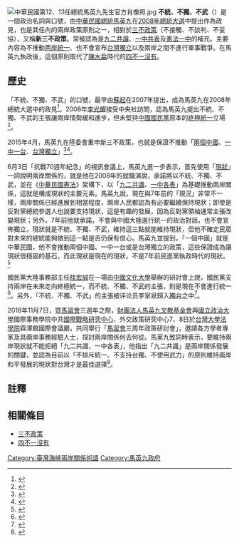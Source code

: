 [[File:中華民國第12、13任總統馬英九先生官方肖像照.jpg|thumb]]
'''不統、不獨、不武'''（{{lang-en|No unification, No independence and No use of force}}）是一個政治名詞與口號，由[[中華民國總統|中華民國總統]][[馬英九|馬英九]]在[[2008年中華民國總統選舉|2008年總統大選]]中提出作為政見，也是其任內的兩岸政策原則之一，相對於[[三不政策|三不政策]]（不接觸、不談判、不妥協），又稱'''新三不政策'''。常被認為是[[九二共識|九二共識]]、[[一中共表|一中共表]]及[[憲法一中|憲法一中]]的補充。主要內容為不推動[[两岸統一|两岸統一]]、也不會宣布[[台灣獨立|台灣獨立]]以及兩岸之間不進行軍事戰爭。在馬英九執政後，這個原則取代了[[陳水扁|陳水扁]]時代的[[四不一沒有|四不一沒有]]。

==歷史==
「不統、不獨、不武」的口號，最早由[[蘇起|蘇起]]在2007年提出，成為馬英九在2008年總統大選中的政見<ref>{{cite news|title=馬英九新三不政策 不統 不獨 不武|url=http://www.appledaily.com.tw/appledaily/article/headline/20080116/30174692/|accessdate=2016-07-28|agency=台灣蘋果日報|date=2008-01-16|archive-date=2016-08-14|archive-url=https://web.archive.org/web/20160814085524/http://www.appledaily.com.tw/appledaily/article/headline/20080116/30174692/|dead-url=no}}</ref>。2008年[[李光耀|李光耀]]接受中央社訪問，認為馬英九提出不統、不獨、不武的主張讓兩岸情勢緩和進步，但未堅持[[中國國民黨|中國國民黨]]原本的[[終極統一|終極統一]]立場<ref>{{cite news|author1=閻光濤|title=李光耀：台灣參與國際問題不會有明顯變化|url=http://www.cdnews.com.tw/cdnews_site/touch/detail.jsp?coluid=108&kindid=0&docid=100373141|accessdate=2016-05-26|agency=中央日報|date=2008-05-08|deadurl=yes|archiveurl=https://web.archive.org/web/20160629134854/http://www.cdnews.com.tw/cdnews_site/touch/detail.jsp?coluid=108&kindid=0&docid=100373141|archivedate=2016-06-29}}</ref>。

2015年4月，馬英九在陸委會重申新三不政策，也就是保證不推動「[[兩個中國|兩個中國]]、[[一中一台|一中一台]]、[[台灣獨立|台灣獨立]]」<ref>{{cite news|title=馬後天赴陸委會 發表重要談話|url=http://udn.com/news/story/7331/864974|author=程嘉文、林克倫|newspaper=聯合報|date=2015-04-27|accessdate=2015-10-26|archive-date=2015-12-08|archive-url=https://web.archive.org/web/20151208064022/http://udn.com/news/story/7331/864974|dead-url=no}}</ref><ref>{{cite news|title=吳育昇：馬兩岸主張是主流　蔡英文不敢表態「太孬了」|url=http://www.nownews.com/n/2015/10/12/1841664|author=孫偉倫|newspaper=Nownews|date=2015-10-12|accessdate=2015-10-26|archive-date=2017-02-26|archive-url=https://web.archive.org/web/20170226072754/http://www.nownews.com/n/2015/10/12/1841664}}</ref>。

6月3日「抗戰70週年紀念」的視訊會議上，馬英九進一步表示，首先使用「[[臺海現狀|現狀]]」一詞說明兩岸關係的，就是他在2008年的就職演說，承諾將以不統、不獨、不武，並在《[[中華民國憲法|中華民國憲法]]》架構下，以「[[九二共識|九二共識]]、[[一中各表|一中各表]]」為基礎推動兩岸關係，這就是構成現狀的主要元素。馬英九說，現在與7年前的「現況」非常不一樣，兩岸關係已經進展到相當程度，兩岸人民都認為有必要繼續保持現狀；即使是反對黨總統參選人也說要支持現狀，這是有趣的發展，因為反對黨領袖通常主張改變現狀；另外，7年前他就承諾，不會與中國大陸進行統一的政治對話，也不會宣佈獨立，現狀就是不統、不獨、不武，維持這三點就能維持現狀，但他不確定民眾對未來的總統能夠做到這一點是否仍保有信心。馬英九並提到，「一個中國」就是中華民國，他不會推動兩個中國、一中一台或是台灣獨立的政策，這些保證成為讓現狀很穩固的基石，而此現狀是現在的現狀，不是7年前民進黨執政時代的現狀。<ref>{{cite news|title=何謂兩岸現狀？馬英九：就是不統、不獨、不武|url=http://www.storm.mg/article/51742|author=仇佩芬|newspaper=風傳媒|date=2015-06-03|accessdate=2015-12-05|archive-date=2021-08-21|archive-url=https://web.archive.org/web/20210821044410/https://www.storm.mg/article/51742}}</ref>

國民黨大陸事務部主任[[桂宏誠|桂宏誠]]在一場由[[中國文化大學|中國文化大學]]舉辦的研討會上說，國民黨支持兩岸在未來走向終極統一，而不統、不獨、不武的主張，則是現在不會進行統一<ref>{{cite news|title=国民党大陆事务负责人：国民党支持未来两岸统一|url=http://news.ifeng.com/a/20140926/42092152_0.shtml|accessdate=2016-05-23|agency=環球網|date=2014-09-26|archive-date=2014-09-27|archive-url=https://web.archive.org/web/20140927075446/http://news.ifeng.com/a/20140926/42092152_0.shtml|dead-url=no}}</ref>。另外，「不統、不獨、不武」的主張被评论员李家泉歸入[[獨台|獨台]]之中<ref>{{cite news|author1=李家泉|title=“獨台”是“台獨”的同盟軍|url=http://www.3g.cnrn.tw/doc/1034/1/6/6/103416622.html?coluid=33&kindid=535&docid=103416622&mdate=1008001415|accessdate=2016-03-19|agency=中國評論新聞|date=2014-10-08|archive-url=https://web.archive.org/web/20160327235417/http://www.3g.cnrn.tw/doc/1034/1/6/6/103416622.html?coluid=33&kindid=535&docid=103416622&mdate=1008001415|archive-date=2016-03-27|dead-url=yes}}</ref>。

2018年11月7日，暨[[馬習會|馬習會]]三週年之際，[[財團法人馬英九文教基金會|財團法人馬英九文教基金會]]與[[國立政治大學|國立政治大學]]國際事務學院中共[[中共中央政策研究室|國際戰略研究中心]]、外交政策研究中心7、8日於[[台灣大學法學院|台灣大學法學院]]霖澤館國際會議廳，共同舉行「[[馬習會|馬習會]]三周年政策研討會」，邀請各方學者專家及具兩岸事務經驗人士，探討兩岸關係何去何從。馬英九致詞時表示，要維持兩岸現狀就不能拒絕「九二共識，一中各表」，他指出「九二共識」是兩岸關係發展的關鍵，並認為目前以「不排斥統一、不支持台獨、不使用武力」的原則維持兩岸和平發展的現狀對台灣才是最佳選擇<ref>{{Cite web |url=https://www.chinatimes.com/realtimenews/20181107001706-260407 |title=馬習會3周年 馬英九：不排斥統一、不支持台獨、不使用武力 |access-date=2018-11-14 |archive-date=2021-08-21 |archive-url=https://web.archive.org/web/20210821042556/https://www.chinatimes.com/realtimenews/20181107001706-260407 }}</ref>。

==註釋==
{{reflist}}
==相關條目==
* [[三不政策|三不政策]]
* [[四不一沒有|四不一沒有]]

[[Category:臺灣海峽兩岸關係術語|Category:臺灣海峽兩岸關係術語]]

[[Category:馬英九政府|Category:馬英九政府]]